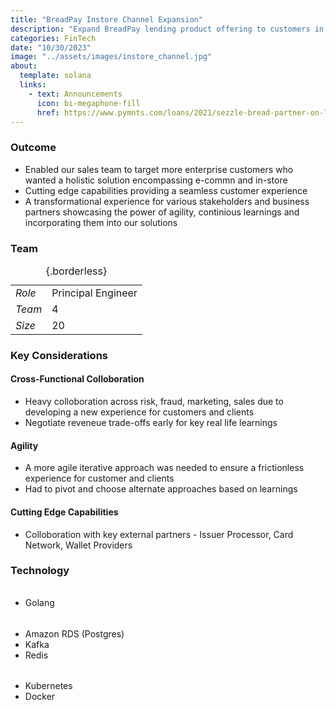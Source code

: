 ```yaml
---
title: "BreadPay Instore Channel Expansion"
description: "Expand BreadPay lending product offering to customers in store throough a seamless in-store customer experience"
categories: FinTech
date: "10/30/2023"
image: "../assets/images/instore_channel.jpg"
about:
  template: solana
  links:
    - text: Announcements
      icon: bi-megaphone-fill
      href: https://www.pymnts.com/loans/2021/sezzle-bread-partner-on-loan-program/
---
```


### Outcome

* Enabled our sales team to target more enterprise customers who wanted a holistic solution encompassing e-commn and in-store
* Cutting edge capabilities providing a seamless customer experience
* A transformational experience for various stakeholders and business partners showcasing the power of agility, continious learnings and incorporating them into our solutions

### Team

::: {layout-ncol=2}
|       |                         | 
|:------|:------------------------|
|*Role* | Principal Engineer      |
|*Team* | 4                       |
|*Size* | 20                      |

: {.borderless}

:::

### Key Considerations

::: {layout-ncol=2}

::: {.callout-caution collapse="true"}
#### Cross-Functional Colloboration

* Heavy colloboration across risk, fraud, marketing, sales due to developing a new experience for customers and clients
* Negotiate reveneue trade-offs early for key real life learnings

:::

::: {.callout-caution collapse="true"}
#### Agility

* A more agile iterative approach was needed to ensure a frictionless experience for customer and clients
* Had to pivot and choose alternate approaches based on learnings
:::

::: {.callout-caution collapse="true"}
#### Cutting Edge Capabilities

* Colloboration with key external partners - Issuer Processor, Card Network, Wallet Providers

:::
:::

### Technology

::: {layout-ncol=3}

######
- Golang

######
- Amazon RDS (Postgres)
- Kafka
- Redis

######
- Kubernetes
- Docker

:::




